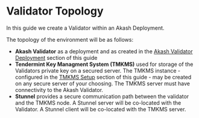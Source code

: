 # Validator Topology

In this guide we create a Validator within an Akash Deployment.

The topology of the environment will be as follows:

* **Akash Validator** as a deployment and as created in the [Akash Validator Deployment](akash-validator-deployment.md) section of this guide
* **Tendermint Key Managment System (TMKMS)** used for storage of the Validators private key on a secured server.  The TMKMS instance - configured in the [TMKMS Setup](broken-reference) section of this guide - may be created on any secure server of your choosing.  The TMKMS server must have connectivity to the Akash Validator.
* **Stunnel** provides a secure communication path between the validator and the TMKMS node.  A Stunnel server will be co-located with the Validator.  A Stunnel client will be co-located with the TMKMS server.
